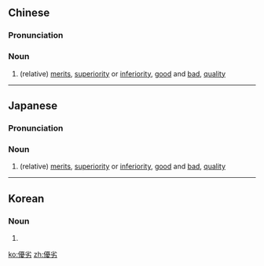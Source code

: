 {{also|优劣}}
==Chinese==
{{zh-forms|s=优劣}}

===Pronunciation===
{{zh-pron
|m=yōuliè
|c=jau1 lyut3,jau1 lyut6
|mn=iu-lia̍t
|cat=n
}}

===Noun===
{{zh-noun}}

# (relative) [[merits]], [[superiority]] or [[inferiority]], [[good]] and [[bad]], [[quality]]

{{zh-cat|Antonymous}}

----

==Japanese==
{{ja-kanjitab|ゆう|れつ|yomi=o}}

===Pronunciation===
{{ja-pron|ゆうれつ|y=o}}

===Noun===
{{ja-noun|ゆうれつ}}

# (relative) [[merits]], [[superiority]] or [[inferiority]], [[good]] and [[bad]], [[quality]]

----

==Korean==
{{ko-hanjatab}}

===Noun===
{{ko-noun|hj|hangeul=우열}}

# {{hanja form of|우열|(relative) [[merits]], [[superiority]] or [[inferiority]], [[good]] and [[bad]], [[quality]]}}

[[ko:優劣]]
[[zh:優劣]]